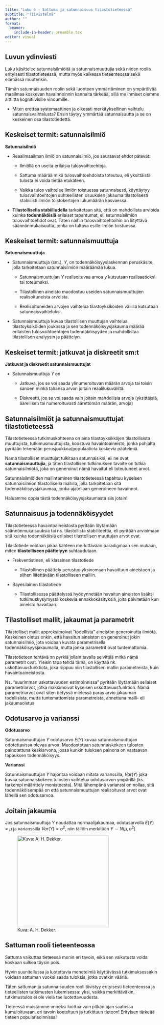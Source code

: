 ```yaml
---
title: "Luku 4 - Sattuma ja satunnaisuus tilastotieteessä" 
subtitle: "Tiivistelmä" 
author: "" 
format:    
  beamer:     
    include-in-header: preamble.tex 
editor: visual 
---
```


## Luvun ydinviesti

Luku käsittelee satunnaisilmiöitä ja satunnaismuuttujia sekä niiden roolia erityisesti tilastotieteessä, mutta myös kaikessa tieteenteossa sekä elämässä muutenkin.

Tämän satunnaisuuden roolin sekä luonteen ymmärtäminen on ympäröivää maailmaa koskevan havainnoinnin kannalta tärkeää, sillä me ihmiset olemme alttiitta kognitiivisille vinoumille.

-   Miten erottaa systemaattinen ja oikeasti merkityksellinen vaihtelu satunnaisvaihtelusta? Ensin täytyy ymmärtää satunnaisuutta ja se on keskeinen osa tilastotiedettä.

## Keskeiset termit: satunnaisilmiö

::: {.defblock .mikko data-latex="{}"}
**Satunnaisilmiö**

-   Reaalimaailman ilmiö on satunnaisilmiö, jos seuraavat ehdot pätevät:

    -   Ilmiöllä on useita erilaisia tulosvaihtoehtoja.

    -   Sattuma määrää mikä tulosvaihtoehdoista toteutuu, eli yksittäistä tulosta ei voida tietää etukäteen.

    -   Vaikka tulos vaihtelee ilmiön toistuessa satunnaisesti, käyttäytyy tulosvaihtoehtojen suhteellisten osuuksien jakauma tilastolisesti stabiilisti ilmiön toistokertojen lukumäärän kasvaessa.
:::

-   **Tilastollisella stabiiliudella** tarkoitetaan sitä, että on mahdollista arvioida kuinka **todennäköisiä** erilaiset tapahtumat, eli satunnaisilmiön tulosvaihtoehdot ovat. Täten näihin tulosvaihtoehtoihin on liityttävä säännönmukaisuutta, jonka on tultava esille ilmiön toistuessa.

## Keskeiset termit: satunnaismuuttuja

::: {.defblock .mikko data-latex="{}"}
**Satunnaismuuttuja**

-   Satunnaismuuttuja (sm.), $Y$, on todennäköisyyslaskennan peruskäsite, jolla tarkoitetaan satunnaisilmiön määräämää lukua.

    -   Satunnaismuuttujan $Y$ realisoituvaa arvoa $y$ kutsutaan realisaatioksi tai toteumaksi.

    -   Tilastollinen aineisto muodostuu useiden satunnaismuuttujien realisoituneista arvoista.

    -   Realisoituneiden arvojen vaihtelua tilastoyksiköiden välilllä kutsutaan satunnaisvaihteluksi.
:::

-   Satunnaismuuttuja kuvaa tilastollisen muuttujan vaihtelua tilastoyksiköiden joukossa ja sen todennäköisyysjakauma määrää erilaisten tulosvaihtoehtojen todennäköisyyden ja mahdollistaa tilastollisen analyysin ja päättelyn.

## Keskeiset termit: jatkuvat ja diskreetit sm:t

::: {.defblock .mikko data-latex="{}"}
**Jatkuvat ja diskreetit satunnaismuuttujat**

-   Satunnaismuuttuja $Y$ on

    -   Jatkuva, jos se voi saada ylinumeroituvan määrän arvoja tai toisin sanoen minkä tahansa arvon joltain reaalilukuväliltä.

    -   Diskreetti, jos se voi saada vain joitain mahdollisia arvoja (yksittäisiä, äärellisen tai numeroituvasti äärettömän määrän, arvoja)
:::

## Satunnaisilmiöt ja satunnaismuuttujat tilastotieteessä

Tilastotieteessä tutkimuskohteena on aina tilastoyksikköjen tilastollisista muuttujista, tutkimusmuuttujista, koostuva havaintoaineisto, jonka pohjalta pyritään tekemään perusjoukkoa/populaatiota koskevia päätelmiä.

Nämä tilastolliset muuttujat tulkitaan satunnaisiksi, eli ne ovat **satunnaismuuttujia**, ja täten tilastollisen tutkimuksen tavoite on tutkia satunnaisilmiötä, joka on generoinut nämä havaitut eli toteutuneet arvot.

Satunnaisilmiöiden mallintaminen tilastotieteessä tapahtuu kyseisen satunnaisilmiön tilastollisella mallilla, jolla tarkoitetaan sitä todennäköisyysjakaumaa, jonka ajatellaan generoineen havainnot.

Haluamme oppia tästä todennäköisyysjakaumasta siis jotain!

## Satunnaisuus ja todennäköisyydet

Tilastotieteessä havaintoaineistosta pyritään löytämään säännönmukaisuuksia tai ns. tilastollista stabiliteettia, eli pyritään arvioimaan sitä kuinka todennäköisiä erilaiset tilastollisen muuttujan arvot ovat.

Tilastotiede voidaan jakaa kahteen merkittävään paradigmaan sen mukaan, miten **tilastolliseen päättelyyn** suhtaudutaan.

-   Frekventistinen, eli klassinen tilastotiede

    -   Tilastollinen päättely perustuu yksinomaan havaittuun aineistoon ja siihen liitettävään tilastolliseen malliin.

-   Bayesilainen tilastotiede

    -   Tilastollisessa päättelyssä hyödynnetään havaitun aineiston lisäksi tutkimuskysymystä koskevia ennakkokäsityksiä, joita päivitetään kun aineisto havaitaan.

## Tilastolliset mallit, jakaumat ja parametrit

Tilastolliset mallit approksimoivat "todellista" aineiston generoinutta ilmiötä. Keskeinen oletus onkin, että havaitun aineiston on generoinut jokin satunnaisilmiö, jota voidaan kuvata parametrisella todennäköisyysjakaumalla, mutta jonka parametrit ovat tuntemattomia.

Tilastotieteen tehtävä on pyrkiä jollain tavalla selvittää mitkä nämä parametrit ovat. Yleisin tapa tehdä tämä, on käyttää nk. uskottavuusfunktiota, joka riippuu niin tilastollisen mallin parametreista, kuin havaintoaineistosta.

Ns. "suurimman uskottavuuden estimoinnissa" pyritään löytämään sellaiset parametriarvot, jotka maksimoivat kyseisen uskottavuusfunktion. Nämä parametriarvot ovat siten tietyssä mielessä paras arvio jakauman todellisista, mutta tuntemattomista parametreista, annettuna malli- eli jakaumaoletus.

## Odotusarvo ja varianssi

::: {.defblock .mikko data-latex="{}"}
**Odotusarvo**

Satunnaismuuttujan $Y$ odotusarvo $E(Y)$ kuvaa satunnaismuuttujan odotettavissa olevaa arvoa. Muodostetaan satunnaiskokeen tulosten painotettuna keskiarvona, jossa kunkin tuloksen painona on vastaavan tapauksen todennäköisyys.
:::

::: {.defblock .mikko data-latex="{}"}
**Varianssi**

Satunnaismuuttujan $Y$ hajontaa voidaan mitata varianssilla, $Var(Y)$ joka kuvaa satunnaiskokeen tulosten vaihtelua odotusarvon ympärillä (ks. tarkempi määrittely monisteesta). Mitä lähempänä varianssi on nollaa, sitä todennäköisempää on että satunnaismuuttujan realisoituvat arvot ovat lähellä sen odotusarvoa.
:::

## Joitain jakaumia

Jos satunnaismuuttuja $Y$ noudattaa normaalijakaumaa, odotusarvolla $E(Y) = \mu$ ja varianssilla $Var(Y) = \sigma^2$, niin tällöin merkitään $Y \sim N(\mu,\sigma^2)$.

![Kuva: A. H. Dekker.](heightofcriminal.jpg){width="298"}

## Sattuman rooli tieteenteossa

Sattuma vaikuttaa tieteessä monin eri tavoin, eikä sen vaikutusta voida koskaan sulkea täysin pois.

Hyvin suunitellussa ja luotettavia menetelmiä käyttävässä tutkimuksessakin voidaan sattuman vuoksi saada tuloksia, jotka ovatkin vääriä.

Täten sattuman ja satunnaisuuden rooli tiivistyy erityisesti tieteenteossa ja tieteellisten tutkimusten lukemisessa: yksi, vaikka merkittäväkin, tutkimustulos ei ole vielä tae luotettavuudesta.

Tieteessä muistamme onneksi luottaa vain pitkän ajan saatossa kumuloituvaan, eri tavoin koeteltuun ja tutkittuun tietoon! Erityisen tärkeää tieteen popularisoinnissa!

